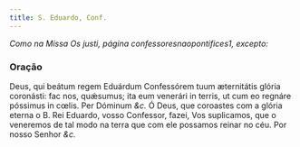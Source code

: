 ```yaml
---
title: S. Eduardo, Conf.
---
```


<em>Como na Missa Os justi, página confessoresnaopontifices1, excepto:</em>

### Oração

<div class="grid grid-cols-2 gap-5">
  <span class="text-justify">
    Deus, qui beátum regem Eduárdum Confessórem tuum æternitátis glória
    coronásti: fac nos, quǽsumus; ita eum venerári in terris, ut cum eo regnáre
    póssimus in cœlis. Per Dóminum <em>&c.</em>
  </span>
  <span class="text-justify">
    Ó Deus, que coroastes com a glória eterna o B. Rei Eduardo, vosso Confessor,
    fazei, Vos suplicamos, que o veneremos de tal modo na terra que com ele
    possamos reinar no céu. Por nosso Senhor <em>&c.</em>
  </span>
</div>
